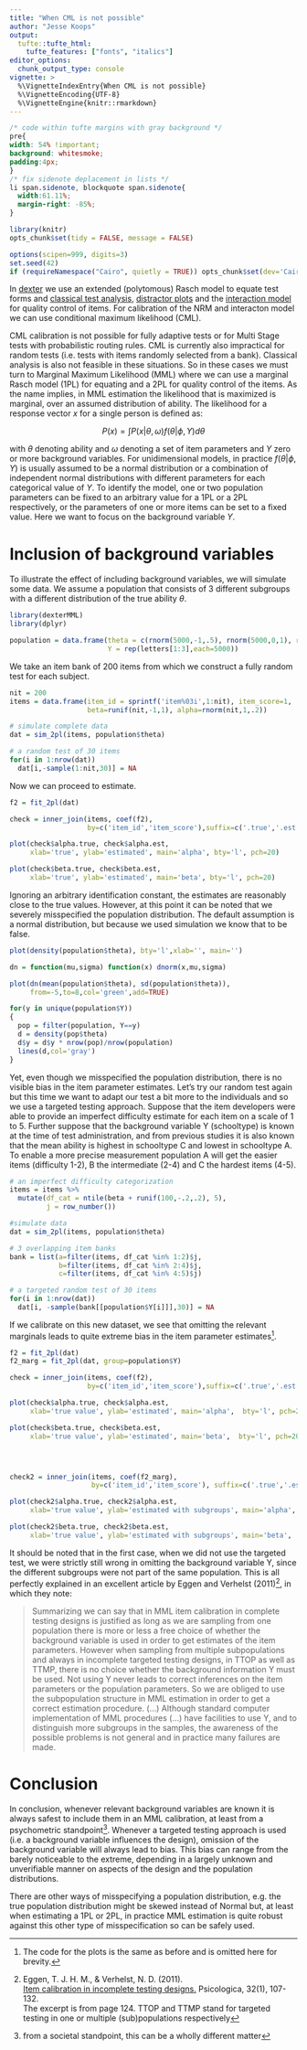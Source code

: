 ```yaml
---
title: "When CML is not possible"
author: "Jesse Koops"
output: 
  tufte::tufte_html:
    tufte_features: ["fonts", "italics"]
editor_options: 
  chunk_output_type: console
vignette: >
  %\VignetteIndexEntry{When CML is not possible}
  %\VignetteEncoding{UTF-8}
  %\VignetteEngine{knitr::rmarkdown}
---
```


```css
/* code within tufte margins with gray background */
pre{
width: 54% !important;
background: whitesmoke;
padding:4px;
}
/* fix sidenote deplacement in lists */
li span.sidenote, blockquote span.sidenote{
  width:61.11%;
  margin-right: -85%;
}
```

```r
library(knitr)
opts_chunk$set(tidy = FALSE, message = FALSE)

options(scipen=999, digits=3)
set.seed(42)
if (requireNamespace("Cairo", quietly = TRUE)) opts_chunk$set(dev='CairoPNG')
```

In [dexter](https://dexter-psychometrics.github.io/dexter/) we use an extended (polytomous) Rasch model to equate test forms and [classical test analysis](https://dexter-psychometrics.github.io/dexter/reference/tia_tables.html), [distractor plots](https://dexter-psychometrics.github.io/dexter/reference/distractor_plot.html) and the [interaction model](https://dexter-psychometrics.github.io/dexter/reference/fit_inter.html) for quality control of items. For calibration of the NRM and interacton model we can use conditional maximum likelihood (CML).

CML calibration is not possible for fully adaptive tests or for Multi Stage tests with probabilistic routing rules. CML is currently also impractical for random tests (i.e. tests with items randomly selected from a bank). Classical analysis is also not feasible in these situations. So in these cases we must turn to Marginal Maximum Likelihood (MML) where we can use a marginal Rasch model (1PL) for equating and a 2PL for quality control of the items. As the name implies, in MML estimation the likelihood that is maximized is marginal, over an assumed distribution of ability. The likelihood for a response vector $x$ for a single person is defined as:

$$
P(x) = \int P(x|\theta, \omega)f(\theta|\phi,Y)d\theta
$$

with $\theta$ denoting ability and $\omega$ denoting a set of item parameters and $Y$ zero or more background variables. For unidimensional models, in practice $f(\theta|\phi,Y)$ is usually assumed to be a normal distribution or a combination of independent normal distributions with different parameters for each categorical value of $Y$. To identify the model, one or two population parameters can be fixed to an arbitrary value for a 1PL or a 2PL respectively, or the parameters of one or more items can be set to a fixed value. Here we want to focus on the background variable $Y$. 

# Inclusion of background variables

To illustrate the effect of including background variables, we will simulate some data. We assume a population that consists of 3 different subgroups with a different distribution of the true ability $\theta$.

```r
library(dexterMML)
library(dplyr)

population = data.frame(theta = c(rnorm(5000,-1,.5), rnorm(5000,0,1), rnorm(5000,1,2)),
                        Y = rep(letters[1:3],each=5000))
```

We take an item bank of 200 items from which we construct a fully random test for each subject.

```r
nit = 200
items = data.frame(item_id = sprintf('item%03i',1:nit), item_score=1, 
                   beta=runif(nit,-1,1), alpha=rnorm(nit,1,.2))

# simulate complete data
dat = sim_2pl(items, population$theta)

# a random test of 30 items
for(i in 1:nrow(dat))
  dat[i,-sample(1:nit,30)] = NA
```


Now we can proceed to estimate.

```r
f2 = fit_2pl(dat)

check = inner_join(items, coef(f2), 
                   by=c('item_id','item_score'),suffix=c('.true','.est'))

plot(check$alpha.true, check$alpha.est, 
     xlab='true', ylab='estimated', main='alpha', bty='l', pch=20)

plot(check$beta.true, check$beta.est, 
     xlab='true', ylab='estimated', main='beta', bty='l', pch=20)
```

Ignoring an arbitrary identification constant, the estimates are reasonably close to the true values. However, at this point it can be noted that we severely misspecified the population distribution. The default assumption is a normal distribution, but because we used simulation we know that to be false.

```r
plot(density(population$theta), bty='l',xlab='', main='')

dn = function(mu,sigma) function(x) dnorm(x,mu,sigma)

plot(dn(mean(population$theta), sd(population$theta)), 
     from=-5,to=8,col='green',add=TRUE)

for(y in unique(population$Y))
{
  pop = filter(population, Y==y)
  d = density(pop$theta)
  d$y = d$y * nrow(pop)/nrow(population)
  lines(d,col='gray')
}

```

Yet, even though we misspecified the population distribution, there is no visible bias in the item parameter estimates. Let's try our random test again but this time we want to adapt our test a bit more to the individuals and so we use a targeted testing approach. Suppose that the item developers were able to provide an imperfect difficulty estimate for each item on a scale of 1 to 5. Further suppose that the background variable Y (schooltype) is known at the time of test administration, and from previous studies it is also known that the mean ability is highest in schooltype C and lowest in schooltype A. To enable a more precise measurement population A will get the easier items (difficulty 1-2), B the intermediate (2-4) and C the hardest items (4-5).

```r
# an imperfect difficulty categorization
items = items %>%
  mutate(df_cat = ntile(beta + runif(100,-.2,.2), 5),
         j = row_number()) 

#simulate data
dat = sim_2pl(items, population$theta)

# 3 overlapping item banks
bank = list(a=filter(items, df_cat %in% 1:2)$j,
            b=filter(items, df_cat %in% 2:4)$j,
            c=filter(items, df_cat %in% 4:5)$j)

# a targeted random test of 30 items
for(i in 1:nrow(dat))
  dat[i, -sample(bank[[population$Y[i]]],30)] = NA

```

If we calibrate on this new dataset, we see that omitting the relevant marginals leads to quite extreme bias in the item parameter estimates^[The code for the plots is the same as before and is omitted here for brevity.]. 


```r
f2 = fit_2pl(dat)
f2_marg = fit_2pl(dat, group=population$Y)
```

```r
check = inner_join(items, coef(f2), 
                   by=c('item_id','item_score'),suffix=c('.true','.est'))

plot(check$alpha.true, check$alpha.est, 
     xlab='true value', ylab='estimated', main='alpha',  bty='l', pch=20)

plot(check$beta.true, check$beta.est, 
     xlab='true value', ylab='estimated', main='beta',  bty='l', pch=20)




check2 = inner_join(items, coef(f2_marg), 
                    by=c('item_id','item_score'), suffix=c('.true','.est'))

plot(check2$alpha.true, check2$alpha.est, 
     xlab='true value', ylab='estimated with subgroups', main='alpha',  bty='l', pch=20)

plot(check2$beta.true, check2$beta.est, 
     xlab='true value', ylab='estimated with subgroups', main='beta',  bty='l', pch=20)


```


It should be noted that in the first case, when we did not use the targeted test, we were strictly still wrong in omitting the background variable Y, since the different subgroups were not part of the same population. This is all perfectly explained in an excellent article by Eggen and Verhelst (2011)^[Eggen, T. J. H. M., & Verhelst, N. D. (2011). <br/> [Item calibration in incomplete testing designs.](https://research.utwente.nl/en/publications/item-calibration-in-incomplete-testing-designs) Psicologica, 32(1), 107-132.<br/>The excerpt is from page 124. TTOP and TTMP stand for targeted testing in one or multiple (sub)populations respectively], in which they note:

> Summarizing we can say that in MML item calibration in complete testing designs is
justified as long as we are sampling from one population there is more or less a free choice of
whether the background variable is used in order to get estimates of the item parameters. However
when sampling from multiple subpopulations and always in incomplete targeted testing designs, in
TTOP as well as TTMP, there is no choice whether the background information Y must be used.
Not using Y never leads to correct inferences on the item parameters or the population parameters.
So we are obliged to use the subpopulation structure in MML estimation in order to get a correct
estimation procedure. (...) Although
standard computer implementation of MML procedures (...) have facilities
to use Y, and to distinguish more subgroups in the samples, the awareness of the possible problems
is not general and in practice many failures are made.

# Conclusion

In conclusion, whenever relevant background variables are known it is always safest to include them in an MML calibration, at least from a psychometric standpoint^[from a societal standpoint, this can be a wholly different matter]. Whenever a targeted testing approach is used (i.e. a background variable influences the design), omission of the background variable will always lead to bias. This bias can range from the barely noticeable to the extreme, depending in a largely unknown and unverifiable manner on aspects of the design and the population distributions. 

There are other ways of misspecifying a population distribution, e.g. the true population distribution might be skewed instead of Normal but, at least when estimating a 1PL or 2PL, in practice MML estimation is quite robust against this other type of misspecification so can be safely used.




